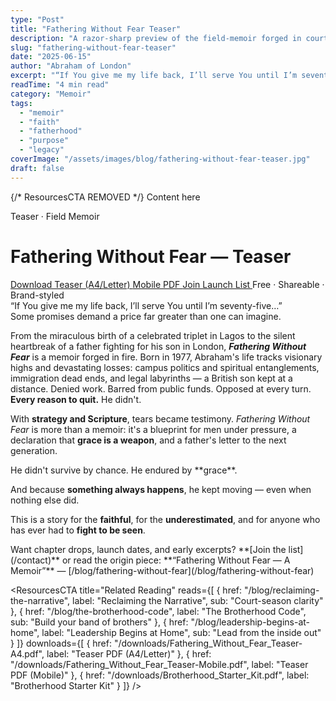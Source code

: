 ```yaml
---
type: "Post"
title: "Fathering Without Fear Teaser"
description: "A razor-sharp preview of the field-memoir forged in courts and prayer rooms—grace as a weapon, presence under pressure, and a father's refusal to disappear."
slug: "fathering-without-fear-teaser"
date: "2025-06-15"
author: "Abraham of London"
excerpt: "“If You give me my life back, I’ll serve You until I’m seventy-five…” Some promises demand a price greater than we imagine."
readTime: "4 min read"
category: "Memoir"
tags:
  - "memoir"
  - "faith"
  - "fatherhood"
  - "purpose"
  - "legacy"
coverImage: "/assets/images/blog/fathering-without-fear-teaser.jpg"
draft: false
---
```


{/* ResourcesCTA REMOVED */}
<BrandFrame title="Legacy Tips" subtitle="Key Advice">
  Content here
</BrandFrame>

<HeroEyebrow>Teaser · Field Memoir</HeroEyebrow>

# Fathering Without Fear — Teaser

<div className="not-prose mt-4 mb-6 rounded-xl border border-lightGrey bg-warmWhite/70 p-4 shadow-card">
  <div className="flex flex-wrap items-center gap-3">
    <a href="/downloads/Fathering_Without_Fear_Teaser-A4.pdf" className="aol-btn rounded-full px-4 py-2"> Download Teaser (A4/Letter) </a>
    <a href="/downloads/Fathering_Without_Fear_Teaser-Mobile.pdf" className="rounded-full border border-lightGrey px-4 py-2 text-sm hover:bg-warmWhite"> Mobile PDF </a>
    <a href="/contact" className="rounded-full border border-lightGrey px-4 py-2 text-sm hover:bg-warmWhite"> Join Launch List </a>
    <span className="text-xs text-[color:var(--color-on-secondary)/0.6]">Free · Shareable · Brand-styled</span>
  </div>
</div>

<PullLine>
  “If You give me my life back, I’ll serve You until I’m seventy-five…” <br /> Some promises demand a price far greater than one can imagine.
</PullLine>

From the miraculous birth of a celebrated triplet in Lagos to the silent heartbreak of a father fighting for his son in London, **_Fathering Without Fear_** is a memoir forged in fire. Born in 1977, Abraham's life tracks visionary highs and devastating losses: campus politics and spiritual entanglements, immigration dead ends, and legal labyrinths — a British son kept at a distance. Denied work. Barred from public funds. Opposed at every turn. **Every reason to quit.** He didn't.

<Rule />

With **strategy and Scripture**, tears became testimony. *Fathering Without Fear* is more than a memoir: it's a blueprint for men under pressure, a declaration that **grace is a weapon**, and a father's letter to the next generation.

<PullLine subtle>
  He didn't survive by chance. He endured by **grace**.
</PullLine>

And because **something always happens**, he kept moving — even when nothing else did.

<Rule />

This is a story for the **faithful**, for the **underestimated**, and for anyone who has ever had to **fight to be seen**.

<Note tone="key" title="Stay in the loop">
  Want chapter drops, launch dates, and early excerpts? **[Join the list](/contact)** or read the origin piece: **“Fathering Without Fear — A Memoir”** — [/blog/fathering-without-fear](/blog/fathering-without-fear)
</Note>

<ResourcesCTA title="Related Reading" reads={[
  { href: "/blog/reclaiming-the-narrative", label: "Reclaiming the Narrative", sub: "Court-season clarity" },
  { href: "/blog/the-brotherhood-code", label: "The Brotherhood Code", sub: "Build your band of brothers" },
  { href: "/blog/leadership-begins-at-home", label: "Leadership Begins at Home", sub: "Lead from the inside out" }
]} downloads={[
  { href: "/downloads/Fathering_Without_Fear_Teaser-A4.pdf", label: "Teaser PDF (A4/Letter)" },
  { href: "/downloads/Fathering_Without_Fear_Teaser-Mobile.pdf", label: "Teaser PDF (Mobile)" },
  { href: "/downloads/Brotherhood_Starter_Kit.pdf", label: "Brotherhood Starter Kit" }
]} />

<ShareRow text="Fathering Without Fear — a field-memoir forged in courtrooms and prayer rooms. Read the teaser & grab the PDFs." hashtags="Fatherhood,Faith,Legacy" />


